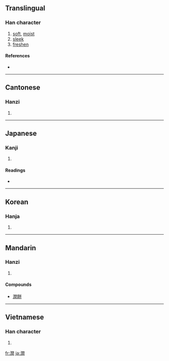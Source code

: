 {{also|润}}
==Translingual==

===Han character===
{{Han char|rn=85|rad=水|as=12|sn=15|four=3712<sub>0</sub>|canj=水日弓土 (EANG)}}

# [[soft]], [[moist]]
# [[sleek]]
# [[freshen]]

====References====
* {{Han ref|kx=0649.240|dkj=18255|dj=1060.050|hdz=31748.020|uh=6F64|ud=28516|bh=BCED|bd=48365}}

----

==Cantonese==

===Hanzi===
{{yue-hanzi|jyut=|y=yeun6|sim=润}}

# {{defn|Cantonese}}

----

==Japanese==

===Kanji===
{{ja-kanji|grade=c|rs=水12}}

# {{defn|Japanese}}

====Readings====
* {{ja-readings|on=[[じゅん]] (jun)|kun=[[うるおう]] (uruou), [[うるむ]] (urumu), [[めぐみ]] (megumi)}}

----

==Korean==

===Hanja===
{{ko-hanja|hangeul=륜>윤|eumhun=|rv=ryun>yun|mr=ryun>yun|y=lyun>yun}}

# {{defn|Korean}}

----

==Mandarin==

===Hanzi===
{{cmn-hanzi|sim=润|pin=[[rùn]] ([[run4]])|wg=jun<sup>4</sup>}}

# {{defn|Mandarin}}

====Compounds====
* [[潤餅]]

----

==Vietnamese==

===Han character===
{{vi-hantu|[[nhuận]], [[nhuần]]}}

# {{defn|Vietnamese}}

[[fr:潤]]
[[ja:潤]]